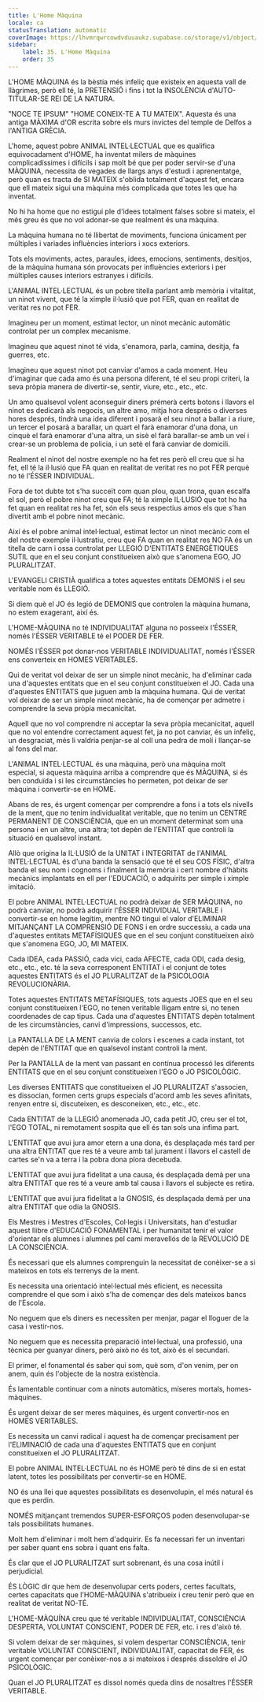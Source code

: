 ```yaml
---
title: L'Home Màquina
locale: ca
statusTranslation: automatic
coverImage: https://lhvmrqwrcowdvduuaukz.supabase.co/storage/v1/object/public/strapi-uploads/small_cover-educacion-fundamental.webp-2d51a7828a2b1309555be27f7e2a61a0.webp
sidebar:
    label: 35. L'Home Màquina
    order: 35
---
```

L'HOME MÀQUINA és la bèstia més infeliç que existeix en aquesta vall de llàgrimes, però ell té, la PRETENSIÓ i fins i tot la INSOLÈNCIA d'AUTO-TITULAR-SE REI DE LA NATURA.

"NOCE TE IPSUM" "HOME CONEIX-TE A TU MATEIX". Aquesta és una antiga MÀXIMA d'OR escrita sobre els murs invictes del temple de Delfos a l'ANTIGA GRÈCIA.

L'home, aquest pobre ANIMAL INTEL·LECTUAL que es qualifica equivocadament d'HOME, ha inventat milers de màquines complicadíssimes i difícils i sap molt bé que per poder servir-se d'una MÀQUINA, necessita de vegades de llargs anys d'estudi i aprenentatge, però quan es tracta de SI MATEIX s'oblida totalment d'aquest fet, encara que ell mateix sigui una màquina més complicada que totes les que ha inventat.

No hi ha home que no estigui ple d'idees totalment falses sobre si mateix, el més greu és que no vol adonar-se que realment és una màquina.

La màquina humana no té llibertat de moviments, funciona únicament per múltiples i variades influències interiors i xocs exteriors.

Tots els moviments, actes, paraules, idees, emocions, sentiments, desitjos, de la màquina humana són provocats per influències exteriors i per múltiples causes interiors estranyes i difícils.

L'ANIMAL INTEL·LECTUAL és un pobre titella parlant amb memòria i vitalitat, un ninot vivent, que té la ximple il·lusió que pot FER, quan en realitat de veritat res no pot FER.

Imagineu per un moment, estimat lector, un ninot mecànic automàtic controlat per un complex mecanisme.

Imagineu que aquest ninot té vida, s'enamora, parla, camina, desitja, fa guerres, etc.

Imagineu que aquest ninot pot canviar d'amos a cada moment. Heu d'imaginar que cada amo és una persona diferent, té el seu propi criteri, la seva pròpia manera de divertir-se, sentir, viure, etc., etc., etc.

Un amo qualsevol volent aconseguir diners prémerà certs botons i llavors el ninot es dedicarà als negocis, un altre amo, mitja hora després o diverses hores després, tindrà una idea diferent i posarà el seu ninot a ballar i a riure, un tercer el posarà a barallar, un quart el farà enamorar d'una dona, un cinquè el farà enamorar d'una altra, un sisè el farà barallar-se amb un veí i crear-se un problema de policia, i un setè el farà canviar de domicili.

Realment el ninot del nostre exemple no ha fet res però ell creu que si ha fet, ell té la il·lusió que FA quan en realitat de veritat res no pot FER perquè no té l'ÉSSER INDIVIDUAL.

Fora de tot dubte tot s'ha succeït com quan plou, quan trona, quan escalfa el sol, però el pobre ninot creu que FA; té la ximple IL·LUSIÓ que tot ho ha fet quan en realitat res ha fet, són els seus respectius amos els que s'han divertit amb el pobre ninot mecànic.

Així és el pobre animal intel·lectual, estimat lector un ninot mecànic com el del nostre exemple il·lustratiu, creu que FA quan en realitat res NO FA és un titella de carn i ossa controlat per LLEGIÓ D'ENTITATS ENERGÈTIQUES SUTIL que en el seu conjunt constitueixen això que s'anomena EGO, JO PLURALITZAT.

L'EVANGELI CRISTIÀ qualifica a totes aquestes entitats DEMONIS i el seu veritable nom és LLEGIÓ.

Si diem què el JO és legió de DEMONIS que controlen la màquina humana, no estem exagerant, així és.

L'HOME-MÀQUINA no té INDIVIDUALITAT alguna no posseeix l'ÉSSER, només l'ÉSSER VERITABLE té el PODER DE FER.

NOMÉS l'ÉSSER pot donar-nos VERITABLE INDIVIDUALITAT, només l'ÉSSER ens converteix en HOMES VERITABLES.

Qui de veritat vol deixar de ser un simple ninot mecànic, ha d'eliminar cada una d'aquestes entitats que en el seu conjunt constitueixen el JO. Cada una d'aquestes ENTITATS que juguen amb la màquina humana. Qui de veritat vol deixar de ser un simple ninot mecànic, ha de començar per admetre i comprendre la seva pròpia mecanicitat.

Aquell que no vol comprendre ni acceptar la seva pròpia mecanicitat, aquell que no vol entendre correctament aquest fet, ja no pot canviar, és un infeliç, un desgraciat, més li valdria penjar-se al coll una pedra de molí i llançar-se al fons del mar.

L'ANIMAL INTEL·LECTUAL és una màquina, però una màquina molt especial, si aquesta màquina arriba a comprendre que és MÀQUINA, si és ben conduïda i si les circumstàncies ho permeten, pot deixar de ser màquina i convertir-se en HOME.

Abans de res, és urgent començar per comprendre a fons i a tots els nivells de la ment, que no tenim individualitat veritable, que no tenim un CENTRE PERMANENT DE CONSCIÈNCIA, que en un moment determinat som una persona i en un altre, una altra; tot depèn de l'ENTITAT que controli la situació en qualsevol instant.

Allò que origina la IL·LUSIÓ de la UNITAT i INTEGRITAT de l'ANIMAL INTEL·LECTUAL és d'una banda la sensació que té el seu COS FÍSIC, d'altra banda el seu nom i cognoms i finalment la memòria i cert nombre d'hàbits mecànics implantats en ell per l'EDUCACIÓ, o adquirits per simple i ximple imitació.

El pobre ANIMAL INTEL·LECTUAL no podrà deixar de SER MÀQUINA, no podrà canviar, no podrà adquirir l'ÉSSER INDIVIDUAL VERITABLE i convertir-se en home legítim, mentre NO tingui el valor d'ELIMINAR MITJANÇANT LA COMPRENSIÓ DE FONS i en ordre successiu, a cada una d'aquestes entitats METAFÍSIQUES que en el seu conjunt constitueixen això que s'anomena EGO, JO, MI MATEIX.

Cada IDEA, cada PASSIÓ, cada vici, cada AFECTE, cada ODI, cada desig, etc., etc., etc. té la seva corresponent ENTITAT i el conjunt de totes aquestes ENTITATS és el JO PLURALITZAT de la PSICOLOGIA REVOLUCIONÀRIA.

Totes aquestes ENTITATS METAFÍSIQUES, tots aquests JOES que en el seu conjunt constitueixen l'EGO, no tenen veritable lligam entre si, no tenen coordenades de cap tipus. Cada una d'aquestes ENTITATS depèn totalment de les circumstàncies, canvi d'impressions, successos, etc.

La PANTALLA DE LA MENT canvia de colors i escenes a cada instant, tot depèn de l'ENTITAT que en qualsevol instant controli la ment.

Per la PANTALLA de la ment van passant en contínua processó les diferents ENTITATS que en el seu conjunt constitueixen l'EGO o JO PSICOLÒGIC.

Les diverses ENTITATS que constitueixen el JO PLURALITZAT s'associen, es dissocian, formen certs grups especials d'acord amb les seves afinitats, renyen entre si, discuteixen, es desconeixen, etc., etc., etc.

Cada ENTITAT de la LLEGIÓ anomenada JO, cada petit JO, creu ser el tot, l'EGO TOTAL, ni remotament sospita que ell és tan sols una ínfima part.

L'ENTITAT que avui jura amor etern a una dona, és desplaçada més tard per una altra ENTITAT que res té a veure amb tal jurament i llavors el castell de cartes se'n va a terra i la pobra dona plora decebuda.

L'ENTITAT que avui jura fidelitat a una causa, és desplaçada demà per una altra ENTITAT que res té a veure amb tal causa i llavors el subjecte es retira.

L'ENTITAT que avui jura fidelitat a la GNOSIS, és desplaçada demà per una altra ENTITAT que odia la GNOSIS.

Els Mestres i Mestres d'Escoles, Col·legis i Universitats, han d'estudiar aquest llibre d'EDUCACIÓ FONAMENTAL i per humanitat tenir el valor d'orientar els alumnes i alumnes pel camí meravellós de la REVOLUCIÓ DE LA CONSCIÈNCIA.

És necessari que els alumnes comprenguin la necessitat de conèixer-se a si mateixos en tots els terrenys de la ment.

Es necessita una orientació intel·lectual més eficient, es necessita comprendre el que som i això s'ha de començar des dels mateixos bancs de l'Escola.

No neguem que els diners es necessiten per menjar, pagar el lloguer de la casa i vestir-nos.

No neguem que es necessita preparació intel·lectual, una professió, una tècnica per guanyar diners, però això no és tot, això és el secundari.

El primer, el fonamental és saber qui som, què som, d'on venim, per on anem, quin és l'objecte de la nostra existència.

És lamentable continuar com a ninots automàtics, míseres mortals, homes-màquines.

És urgent deixar de ser meres màquines, és urgent convertir-nos en HOMES VERITABLES.

Es necessita un canvi radical i aquest ha de començar precisament per l'ELIMINACIÓ de cada una d'aquestes ENTITATS que en conjunt constitueixen el JO PLURALITZAT.

El pobre ANIMAL INTEL·LECTUAL no és HOME però té dins de si en estat latent, totes les possibilitats per convertir-se en HOME.

NO és una llei que aquestes possibilitats es desenvolupin, el més natural és que es perdin.

NOMÉS mitjançant tremendos SUPER-ESFORÇOS poden desenvolupar-se tals possibilitats humanes.

Molt hem d'eliminar i molt hem d'adquirir. Es fa necessari fer un inventari per saber quant ens sobra i quant ens falta.

És clar que el JO PLURALITZAT surt sobrenant, és una cosa inútil i perjudicial.

ÉS LÒGIC dir que hem de desenvolupar certs poders, certes facultats, certes capacitats que l'HOME-MÀQUINA s'atribueix i creu tenir però que en realitat de veritat NO-TÉ.

L'HOME-MÀQUÍNA creu que té veritable INDIVIDUALITAT, CONSCIÈNCIA DESPERTA, VOLUNTAT CONSCIENT, PODER DE FER, etc. i res d'això té.

Si volem deixar de ser màquines, si volem despertar CONSCIÈNCIA, tenir veritable VOLUNTAT CONSCIENT, INDIVIDUALITAT, capacitat de FER, és urgent començar per conèixer-nos a si mateixos i després dissoldre el JO PSICOLÒGIC.

Quan el JO PLURALITZAT es dissol només queda dins de nosaltres l'ÉSSER VERITABLE.

